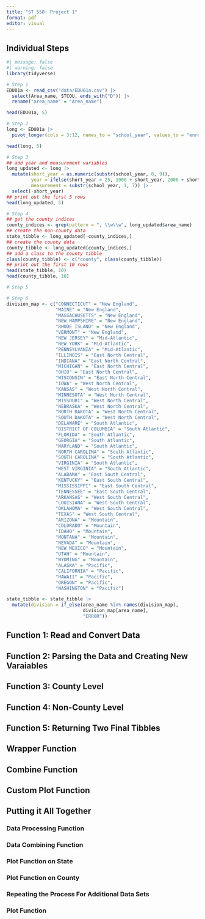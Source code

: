 ---
title: "ST 558: Project 1"
format: pdf
editor: visual
---

## Individual Steps
```{r}
#| message: false
#| warning: false
library(tidyverse)

# Step 1
EDU01a <- read_csv("data/EDU01a.csv") |>
  select(Area_name, STCOU, ends_with("D")) |>
  rename("area_name" = "Area_name")

head(EDU01a, 5)

# Step 2
long <- EDU01a |>
  pivot_longer(cols = 3:12, names_to = "school_year", values_to = "enrollment")

head(long, 5)

# Step 3
## add year and measurement variables
long_updated <- long |> 
  mutate(short_year = as.numeric(substr(school_year, 8, 9)), 
         year = ifelse(short_year > 25, 1900 + short_year, 2000 + short_year),
         measurement = substr(school_year, 1, 7)) |>
  select(-short_year)
## print out the first 5 rows
head(long_updated, 5)

# Step 4
## get the county indices
county_indices <- grep(pattern = ", \\w\\w", long_updated$area_name)
## create the non-county data
state_tibble <- long_updated[-county_indices,]
## create the county data
county_tibble <- long_updated[county_indices,]
## add a class to the county tibble
class(county_tibble) <- c("county", class(county_tibble))
## print out the first 10 rows
head(state_tibble, 10)
head(county_tibble, 10)

# Step 5

# Step 6
division_map <- c("CONNECTICUT" = "New England",
                  "MAINE" = "New England",
                  "MASSACHUSETTS" = "New England",
                  "NEW HAMPSHIRE" = "New England",
                  "RHODE ISLAND" = "New England",
                  "VERMONT" = "New England",
                  "NEW JERSEY" = "Mid-Atlantic",
                  "NEW YORK" = "Mid-Atlantic",
                  "PENNSYLVANIA" = "Mid-Atlantic",
                  "ILLINOIS" = "East North Central",
                  "INDIANA" = "East North Central",
                  "MICHIGAN" = "East North Central",
                  "OHIO" = "East North Central",
                  "WISCONSIN" = "East North Central",
                  "IOWA" = "West North Central",
                  "KANSAS" = "West North Central",
                  "MINNESOTA" = "West North Central",
                  "MISSOURI" = "West North Central",
                  "NEBRASKA" = "West North Central",
                  "NORTH DAKOTA" = "West North Central",
                  "SOUTH DAKOTA" = "West North Central",
                  "DELAWARE" = "South Atlantic",
                  "DISTRICT OF COLUMBIA" = "South Atlantic",
                  "FLORIDA" = "South Atlantic",
                  "GEORGIA" = "South Atlantic",
                  "MARYLAND" = "South Atlantic",
                  "NORTH CAROLINA" = "South Atlantic",
                  "SOUTH CAROLINA" = "South Atlantic",
                  "VIRGINIA" = "South Atlantic",
                  "WEST VIRGINIA" = "South Atlantic",
                  "ALABAMA" = "East South Central",
                  "KENTUCKY" = "East South Central",
                  "MISSISSIPPI" = "East South Central",
                  "TENNESSEE" = "East South Central",
                  "ARKANSAS" = "West South Central",
                  "LOUISIANA" = "West South Central",
                  "OKLAHOMA" = "West South Central",
                  "TEXAS" = "West South Central",
                  "ARIZONA" = "Mountain",
                  "COLORADO" = "Mountain",
                  "IDAHO" = "Mountain",
                  "MONTANA" = "Mountain",
                  "NEVADA" = "Mountain",
                  "NEW MEXICO" = "Mountain",
                  "UTAH" = "Mountain",
                  "WYOMING" = "Mountain",
                  "ALASKA" = "Pacific",
                  "CALIFORNIA" = "Pacific",
                  "HAWAII" = "Pacific",
                  "OREGON" = "Pacific",
                  "WASHINGTON" = "Pacific")

state_tibble <- state_tibble |>
  mutate(division = if_else(area_name %in% names(division_map),
                            division_map[area_name],
                            "ERROR"))
```

## Function 1: Read and Convert Data

## Function 2: Parsing the Data and Creating New Varaiables

## Function 3: County Level

## Function 4: Non-County Level

## Function 5: Returning Two Final Tibbles

## Wrapper Function

## Combine Function

## Custom Plot Function

## Putting it All Together

### Data Processing Function

### Data Combining Function

### Plot Function on State

### Plot Function on County

### Repeating the Process For Additional Data Sets

### Plot Function